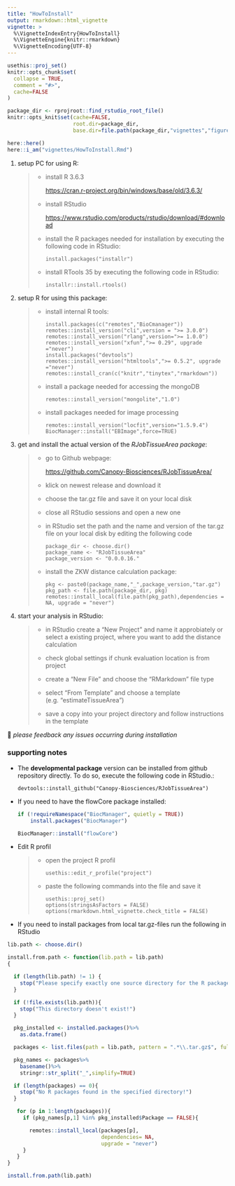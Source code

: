 ```yaml
---
title: "HowToInstall"
output: rmarkdown::html_vignette
vignette: >
  %\VignetteIndexEntry{HowToInstall}
  %\VignetteEngine{knitr::rmarkdown}
  %\VignetteEncoding{UTF-8}
---
```


```r
usethis::proj_set()
knitr::opts_chunk$set(
  collapse = TRUE,
  comment = "#>",
  cache=FALSE
)

package_dir <- rprojroot::find_rstudio_root_file()
knitr::opts_knit$set(cache=FALSE,
                     root.dir=package_dir,
                     base.dir=file.path(package_dir,"vignettes","figures"))

here::here()
here::i_am("vignettes/HowToInstall.Rmd")

```

1.  setup PC for using R:

    > -   install R 3.6.3
    >
    >     <https://cran.r-project.org/bin/windows/base/old/3.6.3/>
    >
    > -   install RStudio
    >
    >     <https://www.rstudio.com/products/rstudio/download/#download>
    >
    > -   install the R packages needed for installation by executing the following code in RStudio:
    >
    >         install.packages("installr")
    >
    > -   install RTools 35 by executing the following code in RStudio:
    >
    >         installr::install.rtools()

2.  setup R for using this package:

    > -   install internal R tools:
    >
    >         install.packages(c("remotes","BioCmanager"))
    >         remotes::install_version("cli",version = ">= 3.0.0")
    >         remotes::install_version("rlang",version=">= 1.0.0")
    >         remotes::install_version("xfun",">= 0.29", upgrade ="never")
    >         install.packages("devtools")
    >         remotes::install_version("htmltools",">= 0.5.2", upgrade ="never")
    >         remotes::install_cran(c("knitr","tinytex","rmarkdown"))
    >
    > -   install a package needed for accessing the mongoDB
    >
    >         remotes::install_version("mongolite","1.0")
    >
    > -   install packages needed for image processing
    >
    >         remotes::install_version("locfit",version="1.5.9.4")
    >         BiocManager::install("EBImage",force=TRUE)

3.  get and install the actual version of the *RJobTissueArea package*:

    > -   go to Github webpage:
    >
    >     <https://github.com/Canopy-Biosciences/RJobTissueArea/>
    >
    > -   klick on newest release and download it
    >
    > -   choose the tar.gz file and save it on your local disk
    >
    >-    close all RStudio sessions and open a new one
    >
    > -   in RStudio set the path and the name and version of the tar.gz file on your local disk by editing the following code
    >
    >         package_dir <- choose.dir()
    >         package_name <- "RJobTissueArea"
    >         package_version <- "0.0.0.16."
    >
    > -   install the ZKW distance calculation package:
    >
    >         pkg <- paste0(package_name,"_",package_version,"tar.gz")
    >         pkg_path <- file.path(package_dir, pkg)
    >         remotes::install_local(file.path(pkg_path),dependencies = NA, upgrade = "never")

4.  start your analysis in RStudio:

    > -   in RStudio create a "New Project" and name it approbiately or select a existing project, where you want to add the distance calculation
    >
    > -   check global settings if chunk evaluation location is from project
    >
    > -   create a "New File" and choose the "RMarkdown" file type
    >
    > -   select "From Template" and choose a template (e.g. "estimateTissueArea")
    >
    > -   save a copy into your project directory and follow instructions in the template

💌 *please feedback any issues occurring during installation*

### supporting notes

-   The **developmental package** version can be installed from github repository directly. To do so, execute the following code in RStudio.:

        devtools::install_github("Canopy-Biosciences/RJobTissueArea")

-   If you need to have the flowCore package installed:

    ```r
    if (!requireNamespace("BiocManager", quietly = TRUE))
        install.packages("BiocManager")

    BiocManager::install("flowCore")
    ```

-   Edit R profil

    > -   open the project R profil
    >
    >         usethis::edit_r_profile("project")
    >
    > -   paste the following commands into the file and save it
    >
    >         usethis::proj_set()
    >         options(stringsAsFactors = FALSE)
    >         options(rmarkdown.html_vignette.check_title = FALSE)

-   If you need to install packages from local tar.gz-files run the following in RStudio

```r
lib.path <- choose.dir()

install.from.path <- function(lib.path = lib.path)
{

  if (length(lib.path) != 1) {
    stop("Please specify exactly one source directory for the R packages!")
  }

  if (!file.exists(lib.path)){
    stop("This directory doesn't exist!")
  }

  pkg_installed <- installed.packages()%>%
    as.data.frame()

  packages <- list.files(path = lib.path, pattern = ".*\\.tar.gz$", full.names = TRUE)

  pkg_names <- packages%>%
    basename()%>%
    stringr::str_split("_",simplify=TRUE)

  if (length(packages) == 0){
    stop("No R packages found in the specified directory!")
  }

   for (p in 1:length(packages)){
     if (pkg_names[p,1] %in% pkg_installed$Package == FALSE){

       remotes::install_local(packages[p],
                              dependencies= NA,
                              upgrade = "never")
     }
   }
}

install.from.path(lib.path)
```

